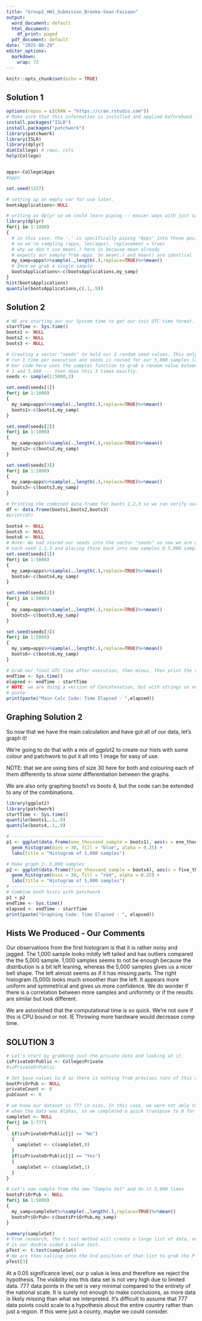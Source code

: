 ```yaml
---
title: "Group2_HW1_Submision_Brooke-Sean-Faizaan"
output:
  word_document: default
  html_document:
    df_print: paged
  pdf_document: default
date: "2025-08-29"
editor_options:
  markdown:
    wrap: 72
---
```


```r
knitr::opts_chunk$set(echo = TRUE)
```

## Solution 1 
```r

options(repos = c(CRAN = "https://cran.rstudio.com"))
# Make sure that this information is installed and applied beforehand
install.packages("ISLR") 
install.packages("patchwork")
library(patchwork)
library(ISLR)
library(dplyr)
dim(College) # rows, cols
help(College)


apps<-College$Apps
#apps

set.seed(1337)

# setting up an empty var for use later.  
bootsApplications<-NULL

# writing as dplyr so we could learn piping -- easier ways with just sample()
library(dplyr)
for(j in 1:1000)
{
  # in this case, the '.' is specifically piping "Apps" into those positions. 
  # so we're sampling (apps, len(apps), replacement = true)
  # why we don't use mean(.) here is because mean already
  # expects our sample from apps. So mean(.) and mean() are identical
  my_samp=apps%>%sample(.,length(.),replace=TRUE)%>%mean()
  # Once we grab a single sample 
  bootsApplications<-c(bootsApplications,my_samp)
}
hist(bootsApplications)
quantile(bootsApplications,c(.1,.9))
``` 



## Solution 2 
```r
# WE are starting our our System time to get our init UTC time format. 
startTime <- Sys.time()
boots1 <- NULL
boots2 <- NULL
boots3 <- NULL

# Creating a vector "seeds" to hold our 3 random seed values. This only gets
# run 1 time per execution and seeds is reused for our 5,000 samples later on.
# Our code here uses the samples function to grab a random value between
# 1 and 5,000 --- then does this 3 times exactly. 
seeds <- sample(1:5000,3) 

set.seed(seeds[1])
for(j in 1:1000)
{
  my_samp=apps%>%sample(.,length(.),replace=TRUE)%>%mean()
  boots1<-c(boots1,my_samp)
}

set.seed(seeds[2])
for(j in 1:1000)
{
  my_samp=apps%>%sample(.,length(.),replace=TRUE)%>%mean()
  boots2<-c(boots2,my_samp)
}

set.seed(seeds[3])
for(j in 1:1000)
{
  my_samp=apps%>%sample(.,length(.),replace=TRUE)%>%mean()
  boots3<-c(boots3,my_samp)
}

# Printing the combined data frame for boots 1,2,3 so we can verify our data.
df <- data.frame(boots1,boots2,boots3)
#print(df)

boots4 <- NULL
boots5 <- NULL
boots6 <- NULL
# Note: We had stored our seeds into the vector "seeds" so now we are grabbing
# each seed 1,2,3 and placing those back into new samples @ 5,000 samples. 
set.seed(seeds[1])
for(j in 1:5000)
{
  my_samp=apps%>%sample(.,length(.),replace=TRUE)%>%mean()
  boots4<-c(boots4,my_samp)
}

set.seed(seeds[2])
for(j in 1:5000)
{
  my_samp=apps%>%sample(.,length(.),replace=TRUE)%>%mean()
  boots5<-c(boots5,my_samp)
}

set.seed(seeds[3])
for(j in 1:5000)
{
  my_samp=apps%>%sample(.,length(.),replace=TRUE)%>%mean()
  boots6<-c(boots6,my_samp)
}

# Grab our final UTC time after execution, then minus, then print the result.
endTime <- Sys.time()
elapsed <- endTime - startTime
# NOTE: we are doing a version of Concatenation, but with strings on numbers, hense
# paste
print(paste("Main Calc Code: Time Elapsed - ",elapsed))
```
## Graphing Solution 2
So now that we have the main calculation and have got all of our data, let's graph it!

We're going to do that with a mix of ggplot2 to create our hists with some colour and patchwork to put it all into 1 image for easy of use. 

NOTE: that we are using bins of size 30 here for both and colouring each of them differently to show some differentiation between the graphs.

We are also only graphing boots1 vs boots 4, but the code can be extended to any of the combinations.

```r
library(ggplot2)
library(patchwork)
startTime <- Sys.time()
quantile(boots1,.1,.9)
quantile(boots4,.1,.9)

# ----------------------------------
p1 <- ggplot(data.frame(one_thousand_sample = boots1), aes(x = one_thousand_sample)) +
  geom_histogram(bins = 30, fill = "blue", alpha = 0.25) +
  labs(title = "Histogram of 1,000 samples")

# Make graph 2~ 5,000 samples 
p2 <- ggplot(data.frame(five_thousand_sample = boots4), aes(x = five_thousand_sample)) +
  geom_histogram(bins = 30, fill = "red", alpha = 0.25) +
  labs(title = "Histogram of 5,000 samples")
# ----------------------------------
# Combine both hists with patchwork
p1 + p2
endTime <- Sys.time()
elapsed <- endTime - startTime
print(paste("Graphing Code: Time Elapsed - ", elapsed))
```
## Hists We Produced - Our Comments
Our observations from the first histogram is that it is rather noisy and jagged. The 1,000 sample looks mildly left tailed and has outliers compared the the 5,000 sample. 1,000 samples seems to not be enough because the distribution is a bit left leaning, whereas the 5,000 samples gives us a nicer bell shape. The left almost seems as if it has missing parts. The right histogram (5,000) looks much smoother than the left. It appears more uniform and symmetrical and gives us more confidence. We do wonder if there is a correlation between more samples and uniformity or if the results are similar but look different.

We are astonished that the computational time is so quick. We're not sure if this is CPU bound or not. IE Throwing more hardware would decrease comp time. 

## SOLUTION 3
```r
# Let's start by grabbing just the private data and looking at it. 
isPrivateOrPublic <- College$Private
#isPrivateOrPublic

# Set base values to 0 so there is nothing from previous runs of this code
bootPriOrPub <- NULL
privateCount <- 0
pubCount <- 0

# we know our dataset is 777 in size, In this case, we were not able to sample
# when the data was Alphas, so we completed a quick transpose to 0 for 1
sampleSet <- NULL
for(j in 1:777)
{
  if(isPrivateOrPublic[j] == "No")
  {
    sampleSet <- c(sampleSet,0)
  }
  if(isPrivateOrPublic[j] == "Yes")
  {
    sampleSet <- c(sampleSet,1)
  }
}

# Let's now sample from the new "Sample Set" and do it 5,000 times
bootsPriOrPub <- NULL
for(j in 1:5000)
{
  my_samp=sampleSet%>%sample(.,length(.),replace=TRUE)%>%mean()
  bootsPriOrPub<-c(bootsPriOrPub,my_samp)
}

summary(sampleSet)
# From research, the t.test method will create a large list of data, one of which
# is our double sided p.value test. 
pTest <- t.test(sampleSet)
# We are then calling into the 3rd position of that list to grab the P-value
pTest[3]

```

At a 0.05 significance level, our p value is less and therefore we reject the hypothesis. The visibility into this data set is not very high due to limited data. 777 data points in the set is very minimal compared to the entirety of the national scale. It is surely not enough to make conclusions, as more data is likely missing than what we interpreted. It's difficult to assume that 777 data points could scale to a hypothesis about the entire country rather than just a region. If this were just a county, maybe we could consider.